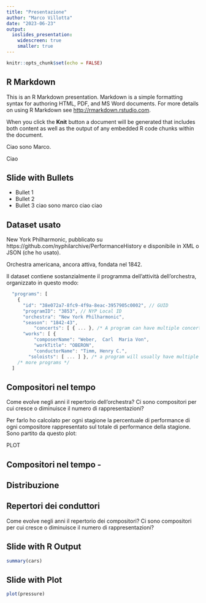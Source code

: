 ```yaml
---
title: "Presentazione"
author: "Marco Villotta"
date: "2023-06-23"
output:
  ioslides_presentation:
    widescreen: true
    smaller: true
---
```


```r
knitr::opts_chunk$set(echo = FALSE)
```

## R Markdown

This is an R Markdown presentation. Markdown is a simple formatting syntax for authoring HTML, PDF, and MS Word documents. For more details on using R Markdown see <http://rmarkdown.rstudio.com>.

When you click the **Knit** button a document will be generated that includes both content as well as the output of any embedded R code chunks within the document.

Ciao sono Marco.

Ciao

## Slide with Bullets

- Bullet 1
- Bullet 2
- Bullet 3
ciao sono marco
ciao ciao

## Dataset usato

New York Philharmonic, pubblicato su https://github.com/nyphilarchive/PerformanceHistory e disponibile in XML o JSON (che ho usato).

Orchestra americana, ancora attiva, fondata nel 1842.

Il dataset contiene sostanzialmente il programma dell'attività dell'orchestra, organizzato in questo modo:

```js
  "programs": [
    {
      "id": "38e072a7-8fc9-4f9a-8eac-3957905c0002", // GUID
      "programID": "3853", // NYP Local ID
      "orchestra": "New York Philharmonic",
      "season": "1842-43",
          "concerts": [ { ... }, /* A program can have multiple concerts */ ],
      "works": [ {
          "composerName": "Weber,  Carl  Maria Von",
          "workTitle": "OBERON",
          "conductorName": "Timm, Henry C.",
        "soloists": [ ... ] }, /* a program will usually have multiple works */ { ... }, ] },
    /* more programs */
  ]
```

## Compositori nel tempo

Come evolve negli anni il repertorio dell'orchestra? Ci sono compositori per cui cresce o diminuisce il numero di rappresentazioni?

Per farlo ho calcolato per ogni stagione la percentuale di performance di ogni compositore rappresentato sul totale di performance della stagione. Sono partito da questo plot:

PLOT

## Compositori nel tempo - 

## Distribuzione 


## Repertori dei conduttori

Come evolve negli anni il repertorio dei compositori? Ci sono compositori per cui cresce o diminuisce il numero di rappresentazioni?



## Slide with R Output

```r
summary(cars)
```

## Slide with Plot

```r
plot(pressure)
```

